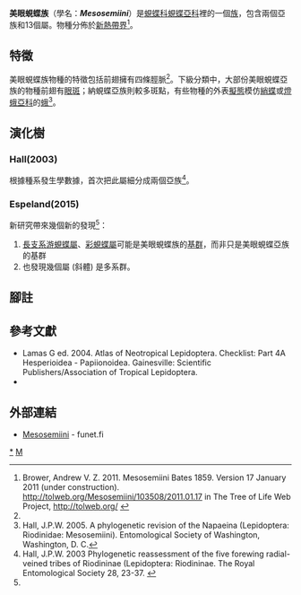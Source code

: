 {{NoteTA|G1=Butterfly}}
{{Automatic Taxobox
| taxon = Mesosemiini
| fossil_range = {{fossilrange|64|0|earliest=74}}<small>從古近紀[[古新世|古新世]]至今<ref name=e2015>Espeland, M., Hall, J. P., DeVries, P. J., Lees, D. C., Cornwall, M., Hsu, Y. F., ... & Salzman, S. 2015. Ancient Neotropical origin and recent recolonisation: Phylogeny, biogeography and diversification of the Riodinidae (Lepidoptera: Papilionoidea). Molecular phylogenetics and evolution, 93, 296-306. {{en}}</ref></small>
| image = Marisa eyemark (Semomesia marisa) mating.jpg
| image_width = 300px
| image_caption = 在[[交配|交尾]]的[[馬利紋眼蜆蝶|馬利紋眼蜆蝶]] (上雄下雌)<br />''Semomesia marisa''
| authority = Bates, 1859
| diversity = 共195種
| diversity_link = 生物多樣性
| type_genus = [[美眼蜆蝶屬|美眼蜆蝶屬]]<br />''Mesosemia''
| type_genus_authority = Hübner, [1819]
| subdivision_ranks = 亞族與屬
| subdivision = 
'''美眼蜆蝶亞族 ''Mesosemiina'''''
* [[游蜆蝶屬|游蜆蝶屬]] ''Eunogyra''
* [[彩蜆蝶屬|彩蜆蝶屬]] ''Teratophthalma''
* [[美眼蜆蝶屬|美眼蜆蝶屬]] ''Mesosemia''
* [[環眼蜆蝶屬|環眼蜆蝶屬]] ''Leucochimona''
* [[紋眼蜆蝶屬|紋眼蜆蝶屬]] ''Semomesia''
* [[帕蜆蝶屬|帕蜆蝶屬]] ''Perophthalma''
* [[中眼蜆蝶屬|中眼蜆蝶屬]] ''Mesophthalma''

'''納蜆蝶亞族 ''Napaeina'''''
* [[虎蜆蝶屬|虎蜆蝶屬]] ''Hyphilaria''
* [[納蜆蝶屬|納蜆蝶屬]] ''Napaea''<!-- =[[瑰蜆蝶屬|瑰蜆蝶屬]] ''Cremna'' -->
* [[沃蜆蝶屬|沃蜆蝶屬]] ''Voltinia''<!-- =[[幽蜆蝶屬|幽蜆蝶屬]] ''Eucorna'' -->
* [[神蜆蝶屬|神蜆蝶屬]] ''Hermathena''
* [[麗綃蜆蝶屬|麗綃蜆蝶屬]] ''Ithomiola''
* [[雅瑰蜆蝶|雅瑰蜆蝶]] ''Ionotus alector''
}}

'''美眼蜆蝶族'''（學名：'''''Mesosemiini'''''）是[[蜆蝶科|蜆蝶科]][[蜆蝶亞科|蜆蝶亞科]]裡的一個[[族_(生物)|族]]，包含兩個亞族和13個屬。物種分佈於[[新熱帶界|新熱帶界]]<ref>Brower, Andrew V. Z. 2011. Mesosemiini Bates 1859. Version 17 January 2011 (under construction). http://tolweb.org/Mesosemiini/103508/2011.01.17 {{Wayback|url=http://tolweb.org/Mesosemiini/103508/2011.01.17 |date=20161018202113 }} in The Tree of Life Web Project, http://tolweb.org/ {{Wayback|url=http://tolweb.org/ |date=20110515100516 }} {{en}}</ref>。

== 特徵 ==
美眼蜆蝶族物種的特徵包括前翅擁有四條脛脈<ref name=e2015/>。下級分類中，大部份美眼蜆蝶亞族的物種前翅有[[眼斑|眼斑]]；納蜆蝶亞族則較多斑點，有些物種的外表[[擬態|擬態]]模仿[[綃蝶|綃蝶]]或[[燈蛾亞科|燈蛾亞科]]的[[蛾|蛾]]<ref>Hall, J.P.W. 2005. A phylogenetic revision of the Napaeina (Lepidoptera: Riodinidae: Mesosemiini). Entomological Society of Washington, Washington, D. C.</ref>。

== 演化樹 ==
=== Hall(2003) ===
根據種系發生學數據，首次把此屬細分成兩個亞族<ref name=h2003>Hall, J.P.W. 2003 Phylogenetic reassessment of the five forewing radial-veined tribes of Riodininae (Lepidoptera: Riodininae. The Royal Entomological Society 28, 23-37. {{en}}</ref>。
{{clade
|label1='''美眼蜆蝶族'''
|1={{clade
|label1=<small>美眼蜆蝶亞族</small>
|1={{clade
|1=[[游蜆蝶屬|游蜆蝶屬]]
|2={{clade
|1=[[彩蜆蝶屬|彩蜆蝶屬]]
|2={{clade
|1=[[美眼蜆蝶屬|美眼蜆蝶屬]]
|2={{clade
|1=[[環眼蜆蝶屬|環眼蜆蝶屬]]
|2=[[紋眼蜆蝶屬|紋眼蜆蝶屬]]
|3={{clade
|1=[[帕蜆蝶屬|帕蜆蝶屬]]
|2=[[中眼蜆蝶屬|中眼蜆蝶屬]]
}}}}}}}}}}
|label2=<small>納蜆蝶亞族</small>
|2={{clade
|1={{clade
|1=[[虎蜆蝶屬|虎蜆蝶屬]]
|2={{clade
|1=瑰蜆蝶屬
|2=[[納蜆蝶屬|納蜆蝶屬]]}}}}
|2=[[沃蜆蝶屬|沃蜆蝶屬]]
|3=幽蜆蝶屬
|4={{clade
|1=[[麗綃蜆蝶屬|麗綃蜆蝶屬]]
|2=[[神蜆蝶屬|神蜆蝶屬]]}}}}}}}}

=== Espeland(2015) ===
新研究帶來幾個新的發現<ref name=e2015/>：
# [[長枝吸引效應|長支系]][[游蜆蝶屬|游蜆蝶屬]]、[[彩蜆蝶屬|彩蜆蝶屬]]可能是美眼蜆蝶族的[[基群|基群]]，而非只是美眼蜆蝶亞族的基群
# 也發現幾個屬 (斜體) 是多系群。

{{clade
|label1='''美眼蜆蝶族'''
|1={{clade
|1=[[游蜆蝶屬|游蜆蝶屬]]
|2={{clade
|2={{clade
|1=''[[納蜆蝶屬|納蜆蝶屬]]''<sub>演化支 1</sub>
|2={{clade
|1={{clade
|1=''[[麗綃蜆蝶屬|麗綃蜆蝶屬]]''|state1=dashed
|2=[[神蜆蝶屬|神蜆蝶屬]]}}
|2={{clade
|1=[[虎蜆蝶屬|虎蜆蝶屬]]
|2={{clade
|1=''納蜆蝶屬''<sub>演化支 2</sub>
|2=[[沃蜆蝶屬|沃蜆蝶屬]] (= 幽蜆蝶屬)}}}}}}}}
|1={{clade
|1={{clade
|1=''[[美眼蜆蝶屬|美眼蜆蝶屬]]''<sub>演化支 1</sub>
|2=''[[紋眼蜆蝶屬|紋眼蜆蝶屬]]''<sub>演化支 1</sub>}}
|2={{clade
|1=''美眼蜆蝶屬''<sub>演化支 2-3</sub>
|2={{clade
|1=[[帕蜆蝶屬|帕蜆蝶屬]]
|2={{clade
|1={{clade
|1=''美眼蜆蝶屬''<sub>演化支 4</sub>
|2=[[環眼蜆蝶屬|環眼蜆蝶屬]]}}
|2={{clade
|1=[[中眼蜆蝶屬|中眼蜆蝶屬]]
|2=''紋眼蜆蝶屬''<sub>演化支 2</sub>}}}}}}}}}}}}}}}}

== 腳註 ==
{{reflist}}

== 參考文獻 ==
{{Commons category|Mesosemiini}}
{{Wikispecies|Mesosemiini}}
* Lamas G ed. 2004. Atlas of Neotropical Lepidoptera. Checklist: Part 4A Hesperioidea - Papiionoidea. Gainesville: Scientific Publishers/Association of Tropical Lepidoptera.
* {{Cite book | author = 寿建新, 周尧, 李宇飞 | title = 世界蝴蝶分類名錄 | location = 中國 | publisher = 陝西科學技術出版社 | date = 2006-04-01 | ISBN = 9787536936768}}

== 外部連結 ==
* [http://ftp.funet.fi/pub/sci/bio/life/insecta/lepidoptera/ditrysia/papilionoidea/riodinidae/#Mesosemiini Mesosemiini] {{Wayback|url=http://ftp.funet.fi/pub/sci/bio/life/insecta/lepidoptera/ditrysia/papilionoidea/riodinidae/#Mesosemiini |date=20161001185627 }} - funet.fi

{{蜆蝶亞科}}
{{Taxonbar|from=Q2134257}}

[[Category:美眼蜆蝶族|*]]
[[Category:蜆蝶亞科|M]]
